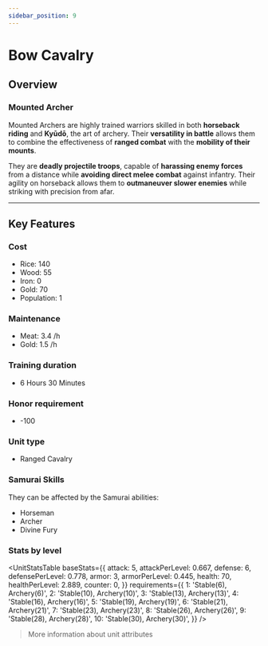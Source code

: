 ```yaml
---
sidebar_position: 9
---
```



# Bow Cavalry

## Overview

### **Mounted Archer**  

Mounted Archers are highly trained warriors skilled in both **horseback riding** and **Kyūdō**, the art of archery. Their **versatility in battle** allows them to combine the effectiveness of **ranged combat** with the **mobility of their mounts**.  

They are **deadly projectile troops**, capable of **harassing enemy forces** from a distance while **avoiding direct melee combat** against infantry. Their agility on horseback allows them to **outmaneuver slower enemies** while striking with precision from afar.

---

## Key Features

### Cost
- Rice: 140
- Wood: 55
- Iron: 0
- Gold: 70
- Population: 1

### Maintenance
- Meat: 3.4 /h
- Gold: 1.5 /h

### Training duration
- 6 Hours 30 Minutes

### Honor requirement
- -100

### Unit type
- <Link to="../#ranged-cavalry">Ranged Cavalry</Link>

### Samurai Skills  
They can be affected by the Samurai abilities:  
- <Link to="../../samurais/reasoning-skills#horseman">Horseman</Link>
- <Link to="../../samurais/reasoning-skills#archer">Archer</Link>
- <Link to="../../samurais/charisma-skills#divine-fury">Divine Fury</Link>

### Stats by level

<UnitStatsTable
  baseStats={{
    attack: 5,
    attackPerLevel: 0.667,
    defense: 6,
    defensePerLevel: 0.778,
    armor: 3,
    armorPerLevel: 0.445,
    health: 70,
    healthPerLevel: 2.889,
    counter: 0,
  }}
  requirements={{
    1: 'Stable(6), Archery(6)',
    2: 'Stable(10), Archery(10)',
    3: 'Stable(13), Archery(13)',
    4: 'Stable(16), Archery(16)',
    5: 'Stable(19), Archery(19)',
    6: 'Stable(21), Archery(21)',
    7: 'Stable(23), Archery(23)',
    8: 'Stable(26), Archery(26)',
    9: 'Stable(28), Archery(28)',
    10: 'Stable(30), Archery(30)',
  }}
/>

> <Link to="../#attributes">More information about unit attributes</Link>
